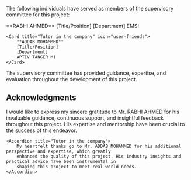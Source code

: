 The following individuals have served as members of the supervisory committee for this project:

<CardGroup cols={1}>
    <Card title="Educational tutor" icon="user-tie">
        **RABHI AHMED**
        [Title/Position]
        [Department]
        EMSI
    </Card>

    <Card title="Tutor in the company" icon="user-friends">
        **ADDAB MOHAMMED**
        [Title/Position]
        [Department]
        APTIV TANGER M1
    </Card>
</CardGroup>

<Note>
    The supervisory committee has provided guidance, expertise, and evaluation throughout the development of this
    project.
</Note>

## Acknowledgments

<AccordionGroup>
    <Accordion title="Educational tutor">
        I would like to express my sincere gratitude to Mr. RABHI AHMED for his invaluable guidance, continuous
        support, and insightful feedback throughout this project. His expertise and mentorship have been crucial to
        the success of this endeavor.
    </Accordion>

    <Accordion title="Tutor in the company">
        My heartfelt thanks go to Mr. ADDAB MOHAMMED for his additional perspective and expertise, which greatly
        enhanced the quality of this project. His industry insights and practical advice have been instrumental in
        shaping this project to meet real-world needs.
    </Accordion>
</AccordionGroup>